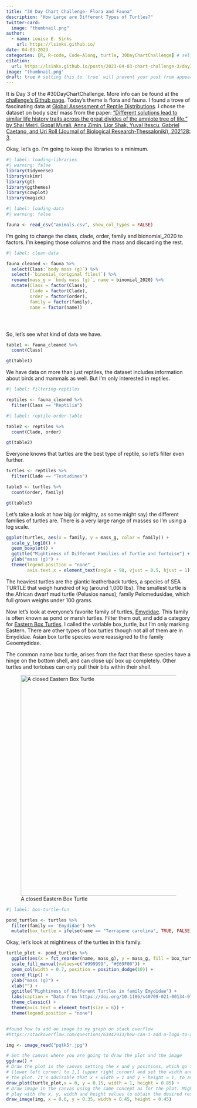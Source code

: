 ```yaml
---
title: "30 Day Chart Challenge- Flora and Fauna"
description: "How Large are Different Types of Turtles?"
twitter-card:
  image: "thumbnail.png"
author:
  - name: Louise E. Sinks
    url: https://lsinks.github.io/
date: 04-03-2023
categories: [R, R-code, Code-Along, turtle, 30DayChartChallenge] # self-defined categories
citation:
  url: https://lsinks.github.io/posts/2023-04-03-chart-challenge-3/day3
image: "thumbnail.png"
draft: true # setting this to `true` will prevent your post from appearing on your listing page until you're ready!
---
```


It is Day 3 of the #30DayChartChallenge. More info can be found at the [challenge's Github page](https://github.com/30DayChartChallenge/Edition2023). Today's theme is flora and fauna. I found a trove of fascinating data at [Global Assessment of Reptile Distributions](http://www.gardinitiative.org/data.html). I chose the dataset on body size/ mass from the paper: ["Different solutions lead to similar life history traits across the great divides of the amniote tree of life." by Shai Meiri, Gopal Murali, Anna Zimin, Lior Shak, Yuval Itescu, Gabriel Caetano, and Uri Roll (Journal of Biological Research-Thessaloniki), 202128: 3](https://doi.org/10.1186/s40709-021-00134-9).

Okay, let's go. I'm going to keep the libraries to a minimum.

```r
#| label: loading-libraries
#| warning: false
library(tidyverse)
library(skimr)
library(gt)
library(ggthemes)
library(cowplot)
library(magick)
```

```r
#| label: loading-data
#| warning: false

fauna <- read_csv("animals.csv", show_col_types = FALSE)

```

I'm going to change the class, clade, order, family and bionomial_2020 to factors. I'm keeping those columns and the mass and discarding the rest.

```r
#| label: clean-data

fauna_cleaned <- fauna %>%
  select(Class:`body mass (g)`) %>%
  select(-`binomial_(original files)`) %>%
  rename(mass_g = `body mass (g)`, name = binomial_2020) %>%
  mutate(Class = factor(Class),
         Clade = factor(Clade),
         order = factor(order),
         family = factor(family),
         name = factor(name))





```

So, let's see what kind of data we have.

```r

table1 <- fauna_cleaned %>%
  count(Class)

gt(table1)

```

We have data on more than just reptiles, the dataset includes information about birds and mammals as well. But I'm only interested in reptiles.

```r
#| label: filtering-reptiles

reptiles <- fauna_cleaned %>%
  filter(Class == "Reptilia")
```

```r
#| label: reptile-order-table

table2 <- reptiles %>%
  count(Clade, order)

gt(table2)

```

Everyone knows that turtles are the best type of reptile, so let's filter even further.

```r

turtles <- reptiles %>% 
  filter(Clade == "Testudines")

table3 <- turtles %>%
  count(order, family)

gt(table3)
```

Let's take a look at how big (or mighty, as some might say) the different families of turtles are. There is a very large range of masses so I'm using a log scale.

```r
ggplot(turtles, aes(x = family, y = mass_g, color = family)) +
  scale_y_log10() +
  geom_boxplot() +
  ggtitle("Mightiness of Different Families of Turtle and Tortoise") +
  ylab("mass (g)") +
  theme(legend.position = "none" , 
        axis.text.x = element_text(angle = 90, vjust = 0.5, hjust = 1))
```

The heaviest turtles are the giantic leatherback turtles, a species of SEA TURTLE that weigh hundred of kg (around 1,000 lbs). The smallest turtle is the African dwarf mud turtle (Pelusios nanus), family Pelomedusidae, which full grown weighs under 100 grams.

Now let's look at everyone's favorite family of turtles, [Emydidae](https://en.wikipedia.org/wiki/Emydidae). This family is often known as pond or marsh turtles. Filter them out, and add a category for [Eastern Box Turtles](https://www.nwf.org/Educational-Resources/Wildlife-Guide/Reptiles/Eastern-Box-Turtle). I called the variable box_turtle, but I'm only marking Eastern. There are other types of box turtles though not all of them are in Emydidae. Asian box turtle species were reassigned to the family Geoemydidae.

The common name box turtle, arises from the fact that these species have a hinge on the bottom shell, and can close up/ box up completely. Other turtles and tortoises can only pull their bits within their shell.

![A closed Eastern Box Turtle](/posts/2023-04-03-chart-challenge-3/mac-closed.jpg){fig-alt="A closed up eastern box turtle held in a woman's hand." width="600"}

```r
#| label: box-turtle-fun

pond_turtles <- turtles %>%
  filter(family == 'Emydidae') %>%
  mutate(box_turtle = ifelse(name == "Terrapene carolina", TRUE, FALSE)) 
```

Okay, let's look at mightiness of the turtles in this family.

```r
turtle_plot <- pond_turtles %>%
  ggplot(aes(x = fct_reorder(name, mass_g), y = mass_g, fill = box_turtle)) +
  scale_fill_manual(values=c("#999999", "#E69F00")) +
  geom_col(width = 0.7, position = position_dodge(10)) +
  coord_flip() +
  ylab("mass (g)") +
  xlab("") +
  ggtitle("Mightiness of Different Turtles in family Emydidae") +
  labs(caption = "Data from https://doi.org/10.1186/s40709-021-00134-9") +
  theme_classic() +
  theme(axis.text = element_text(size = 6)) +
  theme(legend.position = "none")


#found how to add an image to my graph on stack overflow
#https://stackoverflow.com/questions/63442933/how-can-i-add-a-logo-to-a-ggplot-visualisation

img <- image_read("pqtk5r.jpg")

# Set the canvas where you are going to draw the plot and the image
ggdraw() +
# Draw the plot in the canvas setting the x and y positions, which go from 0,0
# (lower left corner) to 1,1 (upper right corner) and set the width and height of
# the plot. It's advisable that x + width = 1 and y + height = 1, to avoid clipping # the plot
draw_plot(turtle_plot,x = 0, y = 0.15, width = 1, height = 0.85) +
# Draw image in the canvas using the same concept as for the plot. Might need to 
# play with the x, y, width and height values to obtain the desired result
draw_image(img, x = 0.6, y = 0.35, width = 0.45, height = 0.45) 

  
```
